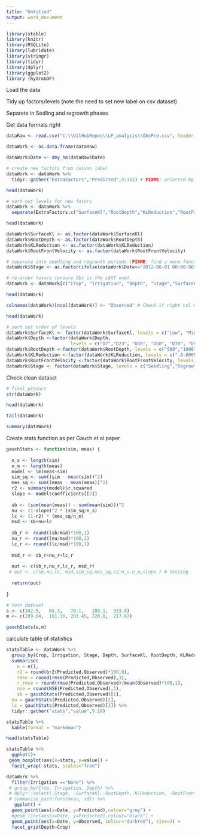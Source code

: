 ```yaml
---
title: "Untitled"
output: word_document
---
```



```r

library(xtable)
library(knitr)
library(RSQLite)
library(lubridate)
library(stringr)
library(tidyr)
library(dplyr)
library(ggplot2)
library (hydroGOF)

```


Load the data

Tidy up factors/levels (note the need to set new label on csv dataset)

Separete in Sedling and regrowth phases

Get data formats right


```r

dataRaw <- read.csv("C:\\GitHubRepos\\LP_analysis\\ObsPre.csv", header = TRUE, skip = 4)

dataWork <- as.data.frame(dataRaw)

dataWork$Date <- dmy_hm(dataRaw$Date)

# create new factors from column label
dataWork <- dataWork %>%
  tidyr::gather("ExtraFactors","Predicted",5:112) # FIXME: selected by hand check if valid or make it automated

head(dataWork)

# sort out levels for new fators
dataWork <- dataWork %>%
  separate(ExtraFactors,c("SurfaceKl","RootDepth","KLReduction","RootFrontVelocity"),sep = "_", remove=TRUE)

head(dataWork)

dataWork$SurfaceKl <- as.factor(dataWork$SurfaceKl)
dataWork$RootDepth <- as.factor(dataWork$RootDepth)
dataWork$KLReduction <- as.factor(dataWork$KLReduction)
dataWork$RootFrontVelocity <- as.factor(dataWork$RootFrontVelocity)

# separate into seedling and regrowth periods (FIXME: find a more functional criteria later)
dataWork$Stage <- as.factor(ifelse(dataWork$Date<="2012-06-01 00:00:00","Seedling","Regrowth"))

# re-order fators (ensure Obs is the LAST one)
dataWork <- dataWork[c("Crop", "Irrigation", "Depth", "Stage","SurfaceKl", "RootDepth", "KLReduction", "RootFrontVelocity", "Date", "Predicted", "Obs")]

head(dataWork)

colnames(dataWork)[ncol(dataWork)] <- "Observed" # Check if right col #

head(dataWork)

# sort out order of levels
dataWork$SurfaceKl <- factor(dataWork$SurfaceKl, levels = c("Low", "Mid", "Hig"))
dataWork$Depth <-factor(dataWork$Depth, 
                        levels = c("D7","D23", "D30", "D50", "D70", "D90","D110", "D130","D150"))
dataWork$RootDepth <-factor(dataWork$RootDepth, levels = c("500","1000", "2000"))
dataWork$KLReduction <-factor(dataWork$KLReduction, levels = c(".0.0005",".0.001", ".0.002", ".0.005"))
dataWork$RootFrontVelocity <-factor(dataWork$RootFrontVelocity, levels = c("5","15", "30"))
dataWork$Stage <- factor(dataWork$Stage, levels = c("Seedling","Regrowth"))

```


Check clean dataset


```r
# final product
str(dataWork)

head(dataWork)

tail(dataWork)

summary(dataWork)
```



Create stats function as per Gauch et al paper

```r


gauchStats <- function(sim, meas) {
  
  n_s <- length(sim)
  n_m <- length(meas)
  model <- lm(meas~sim)
  sim_sq <- sum((sim - mean(sim))^2)
  mes_sq <- sum((meas - mean(meas))^2)
  r2 <- summary(model)$r.squared
  slope <- model$coefficients[[2]]
  
  sb <- (sum(mean(meas)) - sum(mean(sim)))^2
  nu <- (1-slope)^2 * (sim_sq/n_s)
  lc <- (1-r2) * (mes_sq/n_m)
  msd <- sb+nu+lc
  
  sb_r <- round((sb/msd)*100,1)
  nu_r <- round((nu/msd)*100,1)
  lc_r <- round((lc/msd)*100,1)
  
  msd_r <- sb_r+nu_r+lc_r
  
  out <- c(sb_r,nu_r,lc_r, msd_r)
 # out <- c(sb,nu,lc, msd,sim_sq,mes_sq,r2,n_s,n_m,slope ) # testing
  
  return(out)
  
}

# test dataset
s <- c(342.5,	68.3,	70.1,	286.1,	333.8)
m <- c(299.64,	161.36,	201.45,	220.8,	217.67)

gauchStats(s,m)

```

calculate table of statistics

```r

statsTable <- dataWork %>%
  group_by(Crop, Irrigation, Stage, Depth, SurfaceKl, RootDepth, KLReduction, RootFrontVelocity) %>%
  summarise(
    n = n(),
    r2 = round(br2(Predicted,Observed)*100,0),
    rmse = round(rmse(Predicted,Observed),3),
    r_rmse = round(rmse(Predicted,Observed)/mean(Observed)*100,1),
    nse = round(NSE(Predicted,Observed),1),
    sb = gauchStats(Predicted,Observed)[1],
  nu = gauchStats(Predicted,Observed)[2],
  lc = gauchStats(Predicted,Observed)[3]) %>%
  tidyr::gather("stats","value",9:16) 

statsTable %>%
  kable(format = "markdown")

```

```r
head(statsTable)

statsTable %>%
  ggplot()+
 geom_boxplot(aes(x=stats, y=value)) +
  facet_wrap(~stats, scales="free") 

```


```r

dataWork %>%
  filter(Irrigation =="None") %>%
 # group_by(Crop, Irrigation, Depth) %>%
 # dplyr::select(-Stage, -SurfaceKl,-RootDepth,-KLReduction, -RootFrontVelocity)
 # summarise_each(funs(mean, sd)) %>%
   ggplot() +
  geom_point(aes(x=Date, y=Predicted),colour="grey") +
  #geom_line(aes(x=Date, y=Predicted),colour="black") +
  geom_point(aes(x=Date, y=Observed, colour="darkred"), size=3) +
  facet_grid(Depth~Crop)


```

